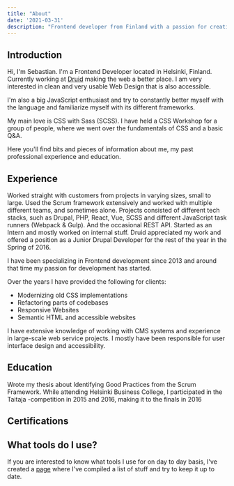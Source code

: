 ```yaml
---
title: "About"
date: '2021-03-31'
description: "Frontend developer from Finland with a passion for creating amazing looking websites with accessibility in mind."
---
```


## Introduction

Hi, I'm Sebastian. I'm a Frontend Developer located in Helsinki, Finland. Currently working at [Druid](https://druid.fi) making the web a better place. I am very interested in clean and very usable Web Design that is also accessible.

I'm also a big JavaScript enthusiast and try to constantly better myself with the language and familiarize myself with its different frameworks.

My main love is CSS with Sass (SCSS). I have held a CSS Workshop for a group of people, where we went over the fundamentals of CSS and a basic Q&A.

Here you'll find bits and pieces of information about me, my past professional experience and education.

## Experience

<InfoBlockContainer>
  <InfoBlock title="Drupal Developer" organization="Druid" timeframe="Jan 2018 to present" isTimeframeActive>
    Worked straight with customers from projects in varying sizes, small to large. Used the Scrum framework extensively and worked with multiple different teams, and sometimes alone. Projects consisted of different tech stacks, such as Drupal, PHP, React, Vue, SCSS and different JavaScript task runners (Webpack & Gulp). And the occasional REST API.
  </InfoBlock>
  <InfoBlock title="Junior Drupal Developer" organization="Druid" timeframe="Oct 2015 to Dec 2016">
    Started as an Intern and mostly worked on internal stuff. Druid appreciated my work and offered a position as a Junior Drupal Developer for the rest of the year in the Spring of 2016.
  </InfoBlock>
</InfoBlockContainer>

I have been specializing in Frontend development since 2013 and around that time my passion for development has started.

Over the years I have provided the following for clients:
- Modernizing old CSS implementations
- Refactoring parts of codebases
- Responsive Websites
- Semantic HTML and accessible websites

I have extensive knowledge of working with CMS systems and experience in large-scale web service projects. I mostly have been responsible for user interface design and accessibility.


## Education

<InfoBlockContainer>
  <InfoBlock title="Business Information Technology (BBA)" organization="Laurea University of Applied Sciences" timeframe="Aug 2018 to Jun 2020" >
    Wrote my thesis about Identifying Good Practices from the Scrum Framework.
  </InfoBlock>
  <InfoBlock title="Vocational Qualification in Business Information Technology" organization="Helsinki Business College" timeframe="Aug 2013 to Jun 2016">
    While attending Helsinki Business College, I participated in the Taitaja -competition in 2015 and 2016, making it to the finals in 2016
  </InfoBlock>
</InfoBlockContainer>

## Certifications


<InfoBlockContainer>
  <InfoBlock title="Acquia Certified Front End Specialist - Drupal 8" organization="Acquia" timeframe="May 2020"/>
  <InfoBlock title="Certified ScrumMaster (CSM)" organization="Scrum.org" timeframe="December 2019" />
</InfoBlockContainer>

## What tools do I use?

If you are interested to know what tools I use for on day to day basis, I've created a [page](/uses) where I've compiled a list of stuff and try to keep it up to date.